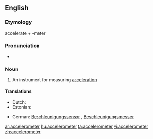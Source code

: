 ==English==

===Etymology===
[[accelerate]] + [[-meter]]
===Pronunciation===
*{{IPA|/ækˌsɛləˈrɒmɪtə/}}

===Noun===
{{wikipedia}}
{{en-noun}}

#An instrument for measuring [[acceleration]]

====Translations====
{{trans-top|instrument for measuring acceleration}}
* Dutch: {{t-|nl|versnellingsmeter}} {{m}}
* Estonian: {{t+|et|kiirendusandur}}
{{trans-mid}}
* German: [[Beschleunigungssensor]] {{m}}, [[Beschleunigungsmesser]] {{m}}
{{trans-bottom}}

[[ar:accelerometer]]
[[hu:accelerometer]]
[[ta:accelerometer]]
[[vi:accelerometer]]
[[zh:accelerometer]]